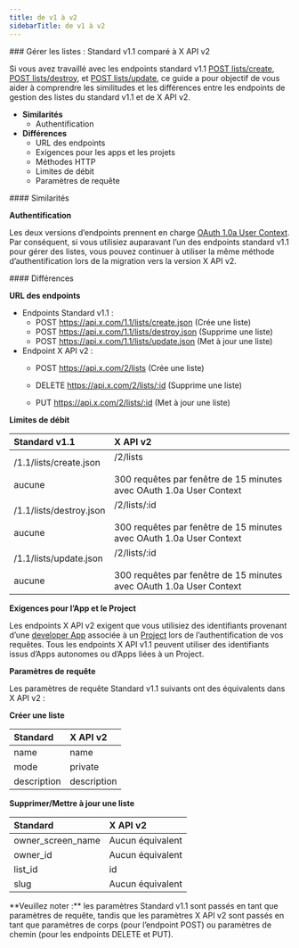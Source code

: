 ```yaml
---
title: de v1 à v2
sidebarTitle: de v1 à v2
---
```



<div id="manage-lists-standard-v11-compared-to-x-api-v2">
  ### Gérer les listes : Standard v1.1 comparé à X API v2
</div>

Si vous avez travaillé avec les endpoints standard v1.1 [POST lists/create](https://developer.x.com/en/docs/twitter-api/v1/accounts-and-users/create-manage-lists/api-reference/post-lists-create), [POST lists/destroy](https://developer.x.com/en/docs/twitter-api/v1/accounts-and-users/create-manage-lists/api-reference/post-lists-destroy), et [POST lists/update](https://developer.x.com/en/docs/twitter-api/v1/accounts-and-users/create-manage-lists/api-reference/post-lists-update), ce guide a pour objectif de vous aider à comprendre les similitudes et les différences entre les endpoints de gestion des listes du standard v1.1 et de X API v2.

* **Similarités**
  * Authentification
* **Différences**
  * URL des endpoints
  * Exigences pour les apps et les projets
  * Méthodes HTTP
  * Limites de débit
  * Paramètres de requête

<div id="similarities">
  #### Similarités
</div>

**Authentification**

Les deux versions d’endpoints prennent en charge [OAuth 1.0a User Context](https://developer.x.com/content/developer-twitter/resources/fundamentals/authentication). Par conséquent, si vous utilisiez auparavant l’un des endpoints standard v1.1 pour gérer des listes, vous pouvez continuer à utiliser la même méthode d’authentification lors de la migration vers la version X API v2.

<div id="differences">
  #### Différences
</div>

**URL des endpoints**

* Endpoints Standard v1.1 :
  * POST https://api.x.com/1.1/lists/create.json
    (Crée une liste)
  * POST https://api.x.com/1.1/lists/destroy.json
    (Supprime une liste)
  * POST https://api.x.com/1.1/lists/update.json
    (Met à jour une liste)
* Endpoint X API v2 :
  * POST https://api.x.com/2/lists
    (Crée une liste)

  * DELETE https://api.x.com/2/lists/:id
    (Supprime une liste)

  * PUT https://api.x.com/2/lists/:id
    (Met à jour une liste)

**Limites de débit**

| **Standard v1.1** | **X API v2** |
| :--- | :--- |
| /1.1/lists/create.json<br /><br />aucune | /2/lists<br /><br />300 requêtes par fenêtre de 15 minutes avec OAuth 1.0a User Context |
| /1.1/lists/destroy.json<br /><br />aucune | /2/lists/:id<br /><br />300 requêtes par fenêtre de 15 minutes avec OAuth 1.0a User Context |
| /1.1/lists/update.json<br /><br />aucune | /2/lists/:id<br /><br />300 requêtes par fenêtre de 15 minutes avec OAuth 1.0a User Context |

**Exigences pour l’App et le Project**

Les endpoints X API v2 exigent que vous utilisiez des identifiants provenant d’une [developer App](/fr/resources/fundamentals/developer-apps) associée à un [Project](/fr/resources/fundamentals/projects) lors de l’authentification de vos requêtes. Tous les endpoints X API v1.1 peuvent utiliser des identifiants issus d’Apps autonomes ou d’Apps liées à un Project.

**Paramètres de requête**

Les paramètres de requête Standard v1.1 suivants ont des équivalents dans X API v2 :

**Créer une liste**

| **Standard** | **X API v2** |
| :--- | :--- |
| name | name |
| mode | private |
| description | description |

**Supprimer/Mettre à jour une liste**

| **Standard** | **X API v2** |
| :--- | :--- |
| owner_screen_name | Aucun équivalent |
| owner_id | Aucun équivalent |
| list_id | id  |
| slug | Aucun équivalent |

<Note>
  **Veuillez noter :** les paramètres Standard v1.1 sont passés en tant que paramètres de requête, tandis que les paramètres X API v2 sont passés en tant que paramètres de corps (pour l’endpoint POST) ou paramètres de chemin (pour les endpoints DELETE et PUT).
</Note>